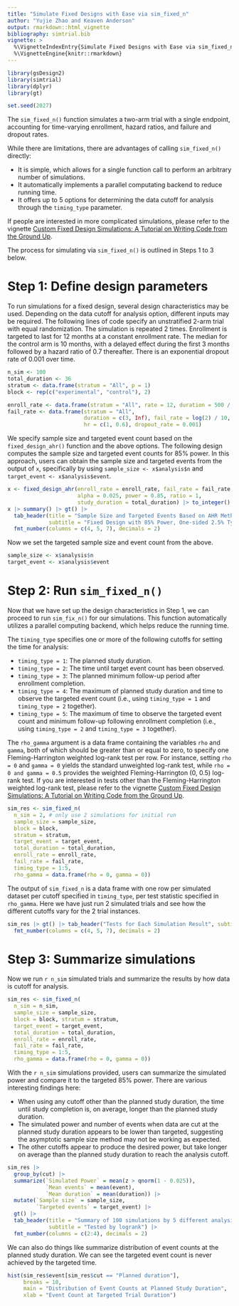 ```yaml
---
title: "Simulate Fixed Designs with Ease via sim_fixed_n"
author: "Yujie Zhao and Keaven Anderson"
output: rmarkdown::html_vignette
bibliography: simtrial.bib
vignette: >
  %\VignetteIndexEntry{Simulate Fixed Designs with Ease via sim_fixed_n}
  %\VignetteEngine{knitr::rmarkdown}
---
```


```r
library(gsDesign2)
library(simtrial)
library(dplyr)
library(gt)

set.seed(2027)
```

The `sim_fixed_n()` function simulates a two-arm trial with a single endpoint, accounting for time-varying enrollment, hazard ratios, and failure and dropout rates. 

While there are limitations, there are advantages of calling `sim_fixed_n()` directly:

- It is simple, which allows for a single function call to perform an arbitrary number of simulations.
- It automatically implements a parallel computating backend to reduce running time.
- It offers up to 5 options for determining the data cutoff for analysis through the `timing_type` parameter.

If people are interested in more complicated simulations, please refer to the vignette [Custom Fixed Design Simulations: A Tutorial on Writing Code from the Ground Up](https://merck.github.io/simtrial/articles/sim_fixed_design_custom.html).

The process for simulating via `sim_fixed_n()` is outlined in Steps 1 to 3 below.

# Step 1: Define design parameters

To run simulations for a fixed design, several design characteristics may be used. 
Depending on the data cutoff for analysis option, different inputs may be required.
The following lines of code specify an unstratified 2-arm trial with equal randomization. 
The simulation is repeated 2 times. 
Enrollment is targeted to last for 12 months at a constant enrollment rate. 
The median for the control arm is 10 months, with a delayed effect during the first 3 months followed by a hazard ratio of 0.7 thereafter. 
There is an exponential dropout rate of 0.001 over time.

```r
n_sim <- 100
total_duration <- 36
stratum <- data.frame(stratum = "All", p = 1)
block <- rep(c("experimental", "control"), 2)

enroll_rate <- data.frame(stratum = "All", rate = 12, duration = 500 / 12)
fail_rate <- data.frame(stratum = "All",
                        duration = c(3, Inf), fail_rate = log(2) / 10, 
                        hr = c(1, 0.6), dropout_rate = 0.001)
```

We specify sample size and targeted event count based on the `fixed_design_ahr()` function and the above options.
The following design computes the sample size and targeted event counts for 85\% power. 
In this approach, users can obtain the sample size and targeted events from the output of `x`, specifically by using `sample_size <- x$analysis$n` and `target_event <- x$analysis$event`.

```r
x <- fixed_design_ahr(enroll_rate = enroll_rate, fail_rate = fail_rate, 
                      alpha = 0.025, power = 0.85, ratio = 1, 
                      study_duration = total_duration) |> to_integer()
x |> summary() |> gt() |> 
  tab_header(title = "Sample Size and Targeted Events Based on AHR Method", 
             subtitle = "Fixed Design with 85% Power, One-sided 2.5% Type I error") |>
  fmt_number(columns = c(4, 5, 7), decimals = 2)
```

Now we set the targeted sample size and event count from the above.

```r
sample_size <- x$analysis$n
target_event <- x$analysis$event
```


# Step 2: Run `sim_fixed_n()`

Now that we have set up the design characteristics in Step 1, we can proceed to run `sim_fix_n()` for our simulations. This function automatically utilizes a parallel computing backend, which helps reduce the running time.

The `timing_type` specifies one or more of the following cutoffs for setting the time for analysis:

  + `timing_type = 1`: The planned study duration.
  + `timing_type = 2`: The time until target event count has been observed.
  + `timing_type = 3`: The planned minimum follow-up period after enrollment completion.
  + `timing_type = 4`: The maximum of planned study duration and time to observe the targeted event count (i.e., using `timing_type = 1` and `timing_type = 2` together).
  + `timing_type = 5`: The maximum of time to observe the targeted event count and minimum follow-up following enrollment completion  (i.e., using `timing_type = 2` and `timing_type = 3` together).

The `rho_gamma` argument is a data frame containing the variables `rho` and `gamma`, both of which should be greater than or equal to zero, to specify one Fleming-Harrington weighted log-rank test per row. 
For instance, setting `rho = 0` and `gamma = 0` yields the standard unweighted log-rank test, while `rho = 0 and gamma = 0.5` provides the weighted Fleming-Harrington (0, 0.5) log-rank test. 
If you are interested in tests other than the Fleming-Harrington weighted log-rank test, please refer to the vignette [Custom Fixed Design Simulations: A Tutorial on Writing Code from the Ground Up](https://merck.github.io/simtrial/articles/sim_fixed_design_custom.html).

```r
sim_res <- sim_fixed_n(
  n_sim = 2, # only use 2 simulations for initial run
  sample_size = sample_size, 
  block = block, 
  stratum = stratum,
  target_event = target_event, 
  total_duration = total_duration,
  enroll_rate = enroll_rate, 
  fail_rate = fail_rate,
  timing_type = 1:5, 
  rho_gamma = data.frame(rho = 0, gamma = 0))
```

The output of `sim_fixed_n` is a data frame with one row per simulated dataset per cutoff specified in `timing_type`, per test statistic specified in `rho_gamma`.
Here we have just run 2 simulated trials and see how the different cutoffs vary for the 2 trial instances.

```r
sim_res |> gt() |> tab_header("Tests for Each Simulation Result", subtitle = "Logrank Test for Different Analysis Cutoffs") |>
  fmt_number(columns = c(4, 5, 7), decimals = 2)
```

# Step 3: Summarize simulations

Now we run `r n_sim` simulated trials and summarize the results by how data is cutoff for analysis.

```r
sim_res <- sim_fixed_n(
  n_sim = n_sim,
  sample_size = sample_size, 
  block = block, stratum = stratum,
  target_event = target_event, 
  total_duration = total_duration,
  enroll_rate = enroll_rate, 
  fail_rate = fail_rate,
  timing_type = 1:5, 
  rho_gamma = data.frame(rho = 0, gamma = 0))
```


With the `r n_sim` simulations provided, users can summarize the simulated power and compare it to the targeted 85\% power.
There are various interesting findings here:

- When using any cutoff other than the planned study duration, the time until study completion is, on average, longer than the planned study duration.
- The simulated power and number of events when data are cut at the planned study duration appears to be lower than targeted, suggesting the asymptotic sample size method may not be working as expected.
- The other cutoffs appear to produce the desired power, but take longer on average than the planned study duration to reach the analysis cutoff.

```r
sim_res |>
  group_by(cut) |>
  summarize(`Simulated Power` = mean(z > qnorm(1 - 0.025)), 
            `Mean events` = mean(event),
            `Mean duration` = mean(duration)) |>
  mutate(`Sample size` = sample_size,
         `Targeted events` = target_event) |>
  gt() |>
  tab_header(title = "Summary of 100 simulations by 5 different analysis cutoff methods",
             subtitle = "Tested by logrank") |>
  fmt_number(columns = c(2:4), decimals = 2)
```

We can also do things like summarize distribution of event counts at the planned study duration.
We can see the targeted event count is never achieved by the targeted time.

```r
hist(sim_res$event[sim_res$cut == "Planned duration"], 
     breaks = 10,
     main = "Distribution of Event Counts at Planned Study Duration",
     xlab = "Event Count at Targeted Trial Duration")
```


